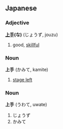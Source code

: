 ==Japanese==
===Adjective===
'''[[上]][[手]](な)''' (じょうず, jouzu)

# good, [[skillful]]

===Noun===
'''上手''' (かみて, kamite)

# [[stage left]]

===Noun===
'''上手''' (うわて, uwate)

# じょうず
# かみて